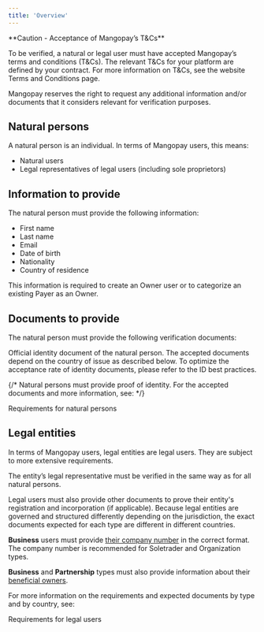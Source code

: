 ```yaml
---
title: 'Overview'
---
```


<Warning>  
**Caution - Acceptance of Mangopay’s T&Cs** 
  
To be verified, a natural or legal user must have accepted Mangopay’s terms and conditions (T&Cs). The relevant T&Cs for your platform are defined by your contract. For more information on T&Cs, see the website Terms and Conditions page.  
</Warning>  

Mangopay reserves the right to request any additional information and/or documents that it considers relevant for verification purposes.  

## Natural persons  

A natural person is an individual. In terms of Mangopay users, this means:
- Natural users  
- Legal representatives of legal users (including sole proprietors)  

## Information to provide  

The natural person must provide the following information:  
- First name  
- Last name  
- Email  
- Date of birth  
- Nationality  
- Country of residence  

This information is required to create an Owner user or to categorize an existing Payer as an Owner.  

## Documents to provide  

The natural person must provide the following verification documents: 

<CardGroup cols={2}>  
    <Card title="Identity proof">  
    Official identity document of the natural person. The accepted documents depend on the country of issue as described below.  
    To optimize the acceptance rate of identity documents, please refer to the ID best practices.  
    </Card>  
</CardGroup>  

{/* Natural persons must provide proof of identity. For the accepted documents and more information, see:   */}

<Card title="Article" href="/concepts/users/verification/requirements-natural">Requirements for natural persons</Card>  

## Legal entities  

In terms of Mangopay users, legal entities are legal users. They are subject to more extensive requirements.  

The entity’s legal representative must be verified in the same way as for all natural persons.  

Legal users must also provide other documents to prove their entity's registration and incorporation (if applicable). Because legal entities are governed and structured differently depending on the jurisdiction, the exact documents expected for each type are different in different countries.  

**Business** users must provide <a href="/concepts/users/verification/company-number">their company number</a> in the correct format. The company number is recommended for Soletrader and Organization types.  

**Business** and **Partnership** types must also provide information about their <a href="/concepts/users/verification/beneficial-owners">beneficial owners</a>.  

For more information on the requirements and expected documents by type and by country, see:   

<Card title="Article" href="/concepts/users/verification/requirements-legal">Requirements for legal users</Card>